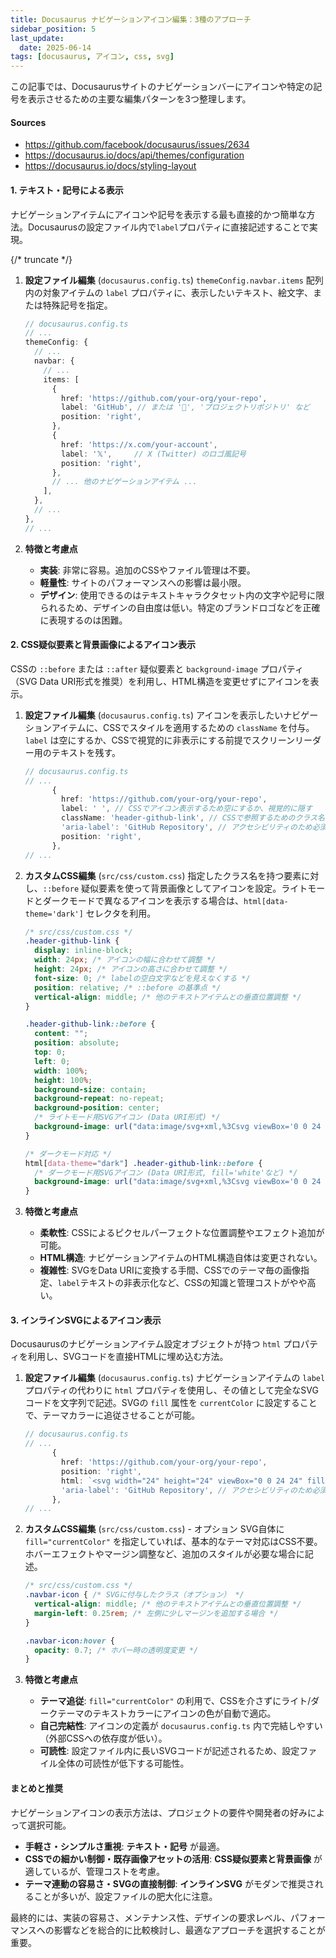 ```yaml
---
title: Docusaurus ナビゲーションアイコン編集：3種のアプローチ
sidebar_position: 5
last_update:
  date: 2025-06-14
tags: [docusaurus, アイコン, css, svg]
---
```


この記事では、Docusaurusサイトのナビゲーションバーにアイコンや特定の記号を表示させるための主要な編集パターンを3つ整理します。

#### Sources
- https://github.com/facebook/docusaurus/issues/2634
- https://docusaurus.io/docs/api/themes/configuration
- https://docusaurus.io/docs/styling-layout


#### 1. テキスト・記号による表示

ナビゲーションアイテムにアイコンや記号を表示する最も直接的かつ簡単な方法。Docusaurusの設定ファイル内で`label`プロパティに直接記述することで実現。

{/* truncate */}

1.  **設定ファイル編集** (`docusaurus.config.ts`)
    `themeConfig.navbar.items` 配列内の対象アイテムの `label` プロパティに、表示したいテキスト、絵文字、または特殊記号を指定。

    ```typescript title="docusaurus.config.ts"
    // docusaurus.config.ts
    // ...
    themeConfig: {
      // ...
      navbar: {
        // ...
        items: [
          {
            href: 'https://github.com/your-org/your-repo',
            label: 'GitHub', // または '🐙', 'プロジェクトリポジトリ' など
            position: 'right',
          },
          {
            href: 'https://x.com/your-account',
            label: '𝕏',     // X (Twitter) のロゴ風記号
            position: 'right',
          },
          // ... 他のナビゲーションアイテム ...
        ],
      },
      // ...
    },
    // ...
    ```

2.  **特徴と考慮点**
    *   **実装**: 非常に容易。追加のCSSやファイル管理は不要。
    *   **軽量性**: サイトのパフォーマンスへの影響は最小限。
    *   **デザイン**: 使用できるのはテキストキャラクタセット内の文字や記号に限られるため、デザインの自由度は低い。特定のブランドロゴなどを正確に表現するのは困難。

#### 2. CSS疑似要素と背景画像によるアイコン表示

CSSの `::before` または `::after` 疑似要素と `background-image` プロパティ（SVG Data URI形式を推奨）を利用し、HTML構造を変更せずにアイコンを表示。

1.  **設定ファイル編集** (`docusaurus.config.ts`)
    アイコンを表示したいナビゲーションアイテムに、CSSでスタイルを適用するための `className` を付与。`label` は空にするか、CSSで視覚的に非表示にする前提でスクリーンリーダー用のテキストを残す。

    ```typescript title="docusaurus.config.ts"
    // docusaurus.config.ts
    // ...
          {
            href: 'https://github.com/your-org/your-repo',
            label: ' ', // CSSでアイコン表示するため空にするか、視覚的に隠す
            className: 'header-github-link', // CSSで参照するためのクラス名
            'aria-label': 'GitHub Repository', // アクセシビリティのため必須
            position: 'right',
          },
    // ...
    ```

2.  **カスタムCSS編集** (`src/css/custom.css`)
    指定したクラス名を持つ要素に対し、`::before` 疑似要素を使って背景画像としてアイコンを設定。ライトモードとダークモードで異なるアイコンを表示する場合は、`html[data-theme='dark']` セレクタを利用。

    ```css title="src/css/custom.css"
    /* src/css/custom.css */
    .header-github-link {
      display: inline-block;
      width: 24px; /* アイコンの幅に合わせて調整 */
      height: 24px; /* アイコンの高さに合わせて調整 */
      font-size: 0; /* labelの空白文字などを見えなくする */
      position: relative; /* ::before の基準点 */
      vertical-align: middle; /* 他のテキストアイテムとの垂直位置調整 */
    }

    .header-github-link::before {
      content: "";
      position: absolute;
      top: 0;
      left: 0;
      width: 100%;
      height: 100%;
      background-size: contain;
      background-repeat: no-repeat;
      background-position: center;
      /* ライトモード用SVGアイコン (Data URI形式) */
      background-image: url("data:image/svg+xml,%3Csvg viewBox='0 0 24 24' xmlns='http://www.w3.org/2000/svg'%3E%3Cpath d='M12 ... Z'/%3E%3C/svg%3E");
    }

    /* ダークモード対応 */
    html[data-theme="dark"] .header-github-link::before {
      /* ダークモード用SVGアイコン (Data URI形式, fill='white'など) */
      background-image: url("data:image/svg+xml,%3Csvg viewBox='0 0 24 24' xmlns='http://www.w3.org/2000/svg'%3E%3Cpath fill='white' d='M12 ... Z'/%3E%3C/svg%3E");
    }
    ```

3.  **特徴と考慮点**
    *   **柔軟性**: CSSによるピクセルパーフェクトな位置調整やエフェクト追加が可能。
    *   **HTML構造**: ナビゲーションアイテムのHTML構造自体は変更されない。
    *   **複雑性**: SVGをData URIに変換する手間、CSSでのテーマ毎の画像指定、`label`テキストの非表示化など、CSSの知識と管理コストがやや高い。

#### 3. インラインSVGによるアイコン表示

Docusaurusのナビゲーションアイテム設定オブジェクトが持つ `html` プロパティを利用し、SVGコードを直接HTMLに埋め込む方法。

1.  **設定ファイル編集** (`docusaurus.config.ts`)
    ナビゲーションアイテムの `label` プロパティの代わりに `html` プロパティを使用し、その値として完全なSVGコードを文字列で記述。SVGの `fill` 属性を `currentColor` に設定することで、テーマカラーに追従させることが可能。

    ```typescript title="docusaurus.config.ts"
    // docusaurus.config.ts
    // ...
          {
            href: 'https://github.com/your-org/your-repo',
            position: 'right',
            html: `<svg width="24" height="24" viewBox="0 0 24 24" fill="currentColor" xmlns="http://www.w3.org/2000/svg" class="navbar-icon" aria-hidden="true"><path d="M12 ... Z"/></svg>`, // SVGコードを直接記述
            'aria-label': 'GitHub Repository', // アクセシビリティのため必須
          },
    // ...
    ```

2.  **カスタムCSS編集** (`src/css/custom.css`) - オプション
    SVG自体に `fill="currentColor"` を指定していれば、基本的なテーマ対応はCSS不要。ホバーエフェクトやマージン調整など、追加のスタイルが必要な場合に記述。

    ```css title="src/css/custom.css"
    /* src/css/custom.css */
    .navbar-icon { /* SVGに付与したクラス（オプション） */
      vertical-align: middle; /* 他のテキストアイテムとの垂直位置調整 */
      margin-left: 0.25rem; /* 左側に少しマージンを追加する場合 */
    }

    .navbar-icon:hover {
      opacity: 0.7; /* ホバー時の透明度変更 */
    }
    ```

3.  **特徴と考慮点**
    *   **テーマ追従**: `fill="currentColor"` の利用で、CSSを介さずにライト/ダークテーマのテキストカラーにアイコンの色が自動で適応。
    *   **自己完結性**: アイコンの定義が `docusaurus.config.ts` 内で完結しやすい（外部CSSへの依存度が低い）。
    *   **可読性**: 設定ファイル内に長いSVGコードが記述されるため、設定ファイル全体の可読性が低下する可能性。

#### まとめと推奨

ナビゲーションアイコンの表示方法は、プロジェクトの要件や開発者の好みによって選択可能。

*   **手軽さ・シンプルさ重視**: **テキスト・記号** が最適。
*   **CSSでの細かい制御・既存画像アセットの活用**: **CSS疑似要素と背景画像** が適しているが、管理コストを考慮。
*   **テーマ連動の容易さ・SVGの直接制御**: **インラインSVG** がモダンで推奨されることが多いが、設定ファイルの肥大化に注意。

最終的には、実装の容易さ、メンテナンス性、デザインの要求レベル、パフォーマンスへの影響などを総合的に比較検討し、最適なアプローチを選択することが重要。
